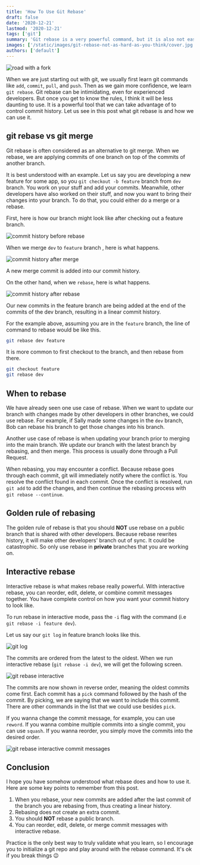```yaml
---
title: 'How To Use Git Rebase'
draft: false
date: '2020-12-21'
lastmod: '2020-12-21'
tags: ['git']
summary: 'Git rebase is a very powerful command, but it is also not easy to understand. In this post, I want to show you how to use git rebase to create a linear commit history.'
images: ['/static/images/git-rebase-not-as-hard-as-you-think/cover.jpg']
authors: ['default']
---
```


<Image
  alt="road with a fork"
  src="/static/images/git-rebase-not-as-hard-as-you-think/cover.jpg"
  width={800}
  height={400}
  priority
/>

<ImageAttribution
  text="Photo by Jens Lelie on Unsplash"
  url="https://unsplash.com/photos/u0vgcIOQG08"
/>

When we are just starting out with git, we usually first learn git commands like `add`, `commit`, `pull`, and `push`. Then as we gain more confidence, we learn `git rebase`. Git rebase can be intimidating, even for experienced developers. But once you get to know the rules, I think it will be less daunting to use. It is a powerful tool that we can take advantage of to control commit history. Let us see in this post what git rebase is and how we can use it.

## git rebase vs git merge

Git rebase is often considered as an alternative to git merge. When we rebase, we are applying commits of one branch on top of the commits of another branch.

It is best understood with an example. Let us say you are developing a new feature for some app, so you `git checkout -b feature` branch from `dev` branch. You work on your stuff and add your commits. Meanwhile, other developers have also worked on their stuff, and now you want to bring their changes into your branch. To do that, you could either do a merge or a rebase.

First, here is how our branch might look like after checking out a feature branch.

![commit history before rebase](/static/images/git-rebase-not-as-hard-as-you-think/before_rebase.png)

When we merge `dev` to `feature` branch , here is what happens.

![commit history after merge](/static/images/git-rebase-not-as-hard-as-you-think/after_merge.png)

A new merge commit is added into our commit history.

On the other hand, when we `rebase`, here is what happens.

![commit history after rebase](/static/images/git-rebase-not-as-hard-as-you-think/after_rebase.png)

Our new commits in the feature branch are being added at the end of the commits of the dev branch, resulting in a linear commit history.

For the example above, assuming you are in the `feature` branch, the line of command to rebase would be like this.

```bash
git rebase dev feature
```

It is more common to first checkout to the branch, and then rebase from there.

```bash
git checkout feature
git rebase dev
```

## When to rebase

We have already seen one use case of rebase. When we want to update our branch with changes made by other developers in other branches, we could use rebase. For example, if Sally made some changes in the `dev` branch, Bob can rebase his branch to get those changes into his branch.

Another use case of rebase is when updating your branch prior to merging into the main branch. We update our branch with the latest branch by rebasing, and then merge. This process is usually done through a Pull Request.

When rebasing, you may encounter a conflict. Because rebase goes through each commit, git will immediately notify where the conflict is. You resolve the conflict found in each commit. Once the conflict is resolved, run `git add` to add the changes, and then continue the rebasing process with `git rebase --continue`.

## Golden rule of rebasing

The golden rule of rebase is that you should **NOT** use rebase on a public branch that is shared with other developers. Because rebase rewrites history, it will make other developers' branch out of sync. It could be catastrophic. So only use rebase in **private** branches that you are working on.

## Interactive rebase

Interactive rebase is what makes rebase really powerful. With interactive rebase, you can reorder, edit, delete, or combine commit messages together. You have complete control on how you want your commit history to look like.

To run rebase in interactive mode, pass the `-i` flag with the command (i.e `git rebase -i feature dev`).

Let us say our `git log` in feature branch looks like this.

![git log](/static/images/git-rebase-not-as-hard-as-you-think/gitlog.png)

The commits are ordered from the latest to the oldest. When we run interactive rebase (`git rebase -i dev`), we will get the following screen.

![git rebase interactive](/static/images/git-rebase-not-as-hard-as-you-think/interactive_rebase.png)

The commits are now shown in reverse order, meaning the oldest commits come first. Each commit has a `pick` command followed by the hash of the commit. By picking, we are saying that we want to include this commit. There are other commands in the list that we could use besides `pick`.

If you wanna change the commit message, for example, you can use `reword`. If you wanna combine multiple commits into a single commit, you can use `squash`. If you wanna reorder, you simply move the commits into the desired order.

![git rebase interactive commit messages](/static/images/git-rebase-not-as-hard-as-you-think/interactive_rebase_modify_commits.png)

## Conclusion

I hope you have somehow understood what rebase does and how to use it. Here are some key points to remember from this post.

1. When you rebase, your new commits are added after the last commit of the branch you are rebasing from, thus creating a linear history.
2. Rebasing does not create an extra commit.
3. You should **NOT** rebase a public branch.
4. You can reorder, edit, delete, or merge commit messages with interactive rebase.

Practice is the only best way to truly validate what you learn, so I encourage you to initialize a git repo and play around with the rebase command. It's ok if you break things 😉
